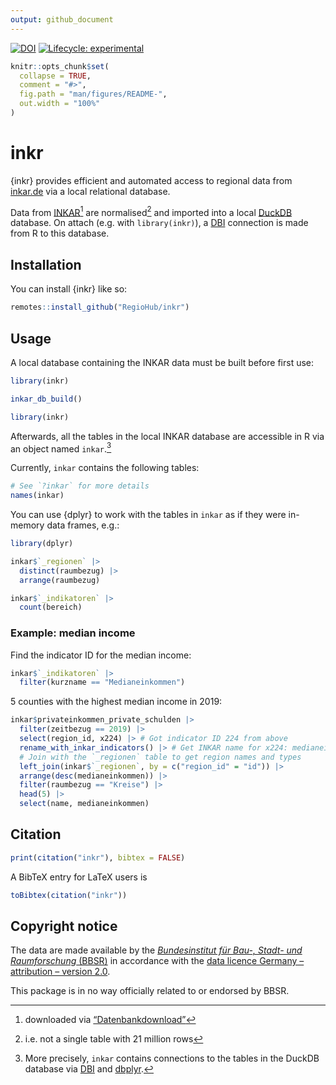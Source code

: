 ```yaml
---
output: github_document
---
```


<!-- README.md is generated from README.Rmd. Please edit that file -->

<!-- badges: start -->
[![DOI](https://zenodo.org/badge/575766849.svg)](https://zenodo.org/badge/latestdoi/575766849)
[![Lifecycle: experimental](https://img.shields.io/badge/lifecycle-experimental-orange.svg)](https://lifecycle.r-lib.org/articles/stages.html#experimental)
<!-- badges: end -->
  
```r
knitr::opts_chunk$set(
  collapse = TRUE,
  comment = "#>",
  fig.path = "man/figures/README-",
  out.width = "100%"
)
```

# inkr

{inkr} provides efficient and automated access to regional data from [inkar.de](https://www.inkar.de) via a local relational database.

Data from [INKAR](https://www.inkar.de)^[downloaded via ["Datenbankdownload"](https://www.bbr-server.de/imagemap/inkar/download/inkar_2021.zip)] are normalised^[i.e. not a single table with 21 million rows] and imported into a local [DuckDB](https://duckdb.org) database. On attach (e.g. with `library(inkr)`), a [DBI](https://dbi.r-dbi.org/) connection is made from R to this database.

## Installation

You can install {inkr} like so:

```r
remotes::install_github("RegioHub/inkr")
```

## Usage

A local database containing the INKAR data must be built before first use:

```r
library(inkr)

inkar_db_build()
```

```r
library(inkr)
```

Afterwards, all the tables in the local INKAR database are accessible in R via an object named `inkar`.^[More precisely, `inkar` contains connections to the tables in the DuckDB database via [DBI](https://dbi.r-dbi.org/) and [dbplyr](https://dbplyr.tidyverse.org/).]

Currently, `inkar` contains the following tables:

```r
# See `?inkar` for more details
names(inkar)
```

You can use {dplyr} to work with the tables in `inkar` as if they were in-memory data frames, e.g.:

```r
library(dplyr)

inkar$`_regionen` |>
  distinct(raumbezug) |>
  arrange(raumbezug)

inkar$`_indikatoren` |>
  count(bereich)
```

### Example: median income

Find the indicator ID for the median income:

```r
inkar$`_indikatoren` |>
  filter(kurzname == "Medianeinkommen")
```

5 counties with the highest median income in 2019:

```r
inkar$privateinkommen_private_schulden |>
  filter(zeitbezug == 2019) |>
  select(region_id, x224) |> # Got indicator ID 224 from above
  rename_with_inkar_indicators() |> # Get INKAR name for x224: medianeinkommen
  # Join with the `_regionen` table to get region names and types
  left_join(inkar$`_regionen`, by = c("region_id" = "id")) |>
  arrange(desc(medianeinkommen)) |>
  filter(raumbezug == "Kreise") |>
  head(5) |>
  select(name, medianeinkommen)
```

## Citation

```r
print(citation("inkr"), bibtex = FALSE)
```

A BibTeX entry for LaTeX users is

```r
toBibtex(citation("inkr"))
```

## Copyright notice

The data are made available by the [*Bundesinstitut für Bau-, Stadt- und Raumforschung* (BBSR)](https://www.bbsr.bund.de) in accordance with the [data licence Germany – attribution – version 2.0](https://www.govdata.de/dl-de/by-2-0).

This package is in no way officially related to or endorsed by BBSR.

